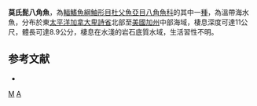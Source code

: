 {{Speciesbox
| taxon = Agonomalus mozinoi
| binomial_authority = [[Wilimovsky|Wilimovsky]] & [[Wilson|Wilson]], 1979
| status = NE
| status_system = IUCN3.1
| synonyms = *''Hypsagonus mozinoi'', <small>Wilimovsky & Wilson, 1979</small>
}}

'''莫氏髭八角魚'''，為[[輻鰭魚綱|輻鰭魚綱]][[鮋形目|鮋形目]][[杜父魚亞目|杜父魚亞目]][[八角魚科|八角魚科]]的其中一[[種|種]]，為溫帶海水魚，分布於東[[太平洋|太平洋]][[加拿大|加拿大]][[卑詩省|卑詩省]]北部至[[美國|美國]][[加州|加州]]中部海域，棲息深度可達11公尺，體長可達8.9公分，棲息在水淺的岩石底質水域，生活習性不明。

== 参考文献 ==
*{{FishBase_species|genus=Agonomalus|species=mozinoi|year=2014|month=5}}

{{魚類小作品}}
{{Taxonbar}}
[[Category:髭八角魚屬|M]]
[[Category:1979年描述的鱼类|A]]